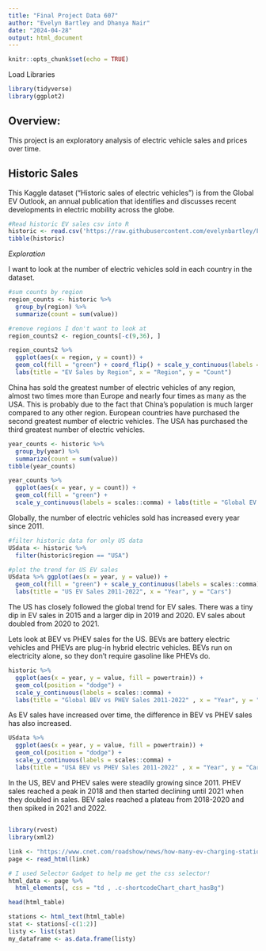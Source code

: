 ```yaml
---
title: "Final Project Data 607"
author: "Evelyn Bartley and Dhanya Nair"
date: "2024-04-28"
output: html_document
---
```


```r
knitr::opts_chunk$set(echo = TRUE)
```

Load Libraries
```r
library(tidyverse)
library(ggplot2)
```


## Overview:

This project is an exploratory analysis of electric vehicle sales and prices over time.


## Historic Sales 

This Kaggle dataset ("Historic sales of electric vehicles") is from the Global EV Outlook, an annual publication that identifies and discusses recent developments in electric mobility across the globe.

```r
#Read historic EV sales csv into R
historic <- read.csv('https://raw.githubusercontent.com/evelynbartley/Final-Project-607/main/IEA-EV-dataEV%20salesCarsHistorical.csv', header = TRUE)
tibble(historic)
```
*Exploration*

I want to look at the number of electric vehicles sold in each country in the dataset.

```r
#sum counts by region
region_counts <- historic %>% 
  group_by(region) %>%
  summarize(count = sum(value))

#remove regions I don't want to look at
region_counts2 <- region_counts[-c(9,36), ]
```

```r
region_counts2 %>%
  ggplot(aes(x = region, y = count)) + 
  geom_col(fill = "green") + coord_flip() + scale_y_continuous(labels = scales::comma) +
  labs(title = "EV Sales by Region", x = "Region", y = "Count")
```

China has sold the greatest number of electric vehicles of any region, almost two times more than Europe and nearly four times as many as the USA. This is probably due to the fact that China's population is much larger compared to any other region. European countries have purchased the second greatest number of electric vehicles. The USA has purchased the third greatest number of electric vehicles. 


```r
year_counts <- historic %>% 
  group_by(year) %>%
  summarize(count = sum(value))
tibble(year_counts)
```

```r
year_counts %>%
  ggplot(aes(x = year, y = count)) + 
  geom_col(fill = "green") + 
  scale_y_continuous(labels = scales::comma) + labs(title = "Global EV Sales 2011-2022", x = "Year", y = "Cars")
```
Globally, the number of electric vehicles sold has increased every year since 2011.

```r
#filter historic data for only US data
USdata <- historic %>%
  filter(historic$region == "USA")

#plot the trend for US EV sales
USdata %>% ggplot(aes(x = year, y = value)) + 
  geom_col(fill = "green") + scale_y_continuous(labels = scales::comma) + 
  labs(title = "US EV Sales 2011-2022", x = "Year", y = "Cars")
```

The US has closely followed the global trend for EV sales. There was a tiny dip in EV sales in 2015 and a larger dip in 2019 and 2020. EV sales about doubled from 2020 to 2021.

Lets look at BEV vs PHEV sales for the US. BEVs are battery electric vehicles and PHEVs are plug-in hybrid electric vehicles. BEVs run on electricity alone, so they don't require gasoline like PHEVs do.

```r
historic %>%
  ggplot(aes(x = year, y = value, fill = powertrain)) +
  geom_col(position = "dodge") +
  scale_y_continuous(labels = scales::comma) +
  labs(title = "Global BEV vs PHEV Sales 2011-2022" , x = "Year", y = "Cars")
```
As EV sales have increased over time, the difference in BEV vs PHEV sales has also increased.

```r
USdata %>%
  ggplot(aes(x = year, y = value, fill = powertrain)) +
  geom_col(position = "dodge") +
  scale_y_continuous(labels = scales::comma) +
  labs(title = "USA BEV vs PHEV Sales 2011-2022" , x = "Year", y = "Cars")
```
In the US, BEV and PHEV sales were steadily growing since 2011. PHEV sales reached a peak in 2018 and then started declining until 2021 when they doubled in sales. BEV sales reached a plateau from 2018-2020 and then spiked in 2021 and 2022.



## 

```r
library(rvest)
library(xml2)
```


```r
link <- "https://www.cnet.com/roadshow/news/how-many-ev-charging-stations-are-there-in-the-us/"
page <- read_html(link)

# I used Selector Gadget to help me get the css selector!
html_data <- page %>%
  html_elements(, css = "td , .c-shortcodeChart_chart_hasBg")

head(html_table)
```


```r
stations <- html_text(html_table)
stat <- stations[-c(1:2)]
listy <- list(stat)
my_dataframe <- as.data.frame(listy)
```

